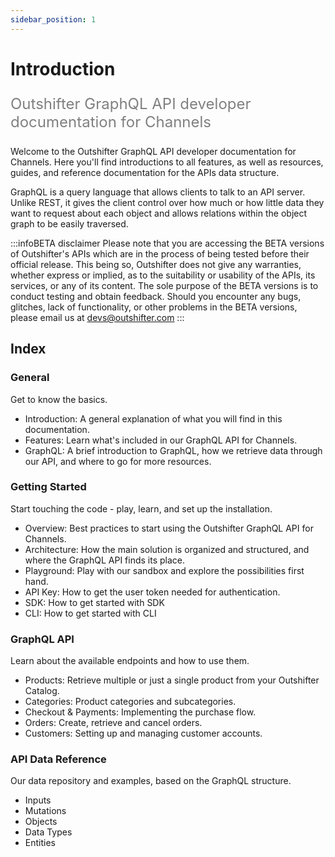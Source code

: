 ```yaml
---
sidebar_position: 1
---
```


# Introduction

<font color="grey" size="5" >

Outshifter GraphQL API developer documentation for Channels

</font>

Welcome to the Outshifter GraphQL API developer documentation for Channels. Here
you'll find introductions to all features, as well as resources, guides, and
reference documentation for the APIs data structure.

GraphQL is a query language that allows clients to talk to an API server. Unlike
REST, it gives the client control over how much or how little data they want to
request about each object and allows relations within the object graph to be
easily traversed.

:::infoBETA disclaimer Please note that you are accessing the BETA versions of
Outshifter's APIs which are in the process of being tested before their official
release. This being so, Outshifter does not give any warranties, whether express
or implied, as to the suitability or usability of the APIs, its services, or any
of its content. The sole purpose of the BETA versions is to conduct testing and
obtain feedback. Should you encounter any bugs, glitches, lack of functionality,
or other problems in the BETA versions, please email us at devs@outshifter.com
:::

## Index

### General

Get to know the basics.

- Introduction: A general explanation of what you will find in this
  documentation.
- Features: Learn what's included in our GraphQL API for Channels.
- GraphQL: A brief introduction to GraphQL, how we retrieve data through our
  API, and where to go for more resources.

### Getting Started

Start touching the code - play, learn, and set up the installation.

- Overview: Best practices to start using the Outshifter GraphQL API for
  Channels.
- Architecture: How the main solution is organized and structured, and where the
  GraphQL API finds its place.
- Playground: Play with our sandbox and explore the possibilities first hand.
- API Key: How to get the user token needed for authentication.
- SDK: How to get started with SDK
- CLI: How to get started with CLI

### GraphQL API

Learn about the available endpoints and how to use them.

- Products: Retrieve multiple or just a single product from your Outshifter
  Catalog.
- Categories: Product categories and subcategories.
- Checkout & Payments: Implementing the purchase flow.
- Orders: Create, retrieve and cancel orders.
- Customers: Setting up and managing customer accounts.

### API Data Reference

Our data repository and examples, based on the GraphQL structure.

- Inputs
- Mutations
- Objects
- Data Types
- Entities
